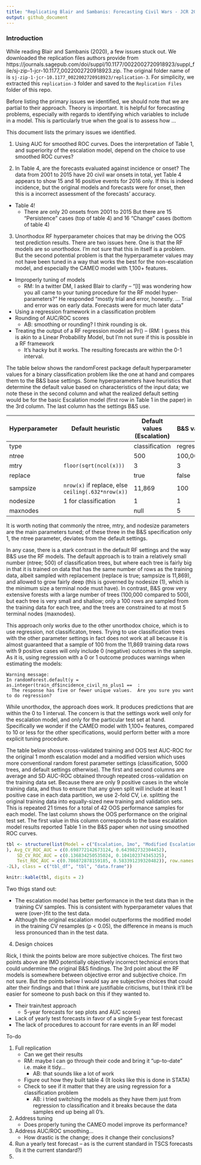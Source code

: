 ```yaml
---
title: "Replicating Blair and Sambanis: Forecasting Civil Wars - JCR 2020"
output: github_document
---
```



### Introduction

While reading Blair and Sambanis (2020), a few issues stuck out. We downloaded the replication files authors provide from https://journals.sagepub.com/doi/suppl/10.1177/0022002720918923/suppl_file/sj-zip-1-jcr-10.1177_0022002720918923.zip. The original folder name of is `sj-zip-1-jcr-10.1177_0022002720918923/replication-3`. For simplicity, we extracted this `replication-3` folder and saved to the `Replication Files` folder of this repo.  

Before listing the primary issues we identified, we should note that we are partial to their approach. Theory is important. It is helpful for forecasting problems, especially with regards to identifying which variables to include in a model. This is particularly true when the goal is to assess how ... 


This document lists the primary issues we identified. 

1. Using AUC for smoothed ROC curves. Does the interpretation of Table 1, and superiority of the escalation model, depend on the choice to use smoothed ROC curves?

2. In Table 4, are the forecasts evaluated against incidence or onset? The data from 2001 to 2015 have 20 civil war onsets in total, yet Table 4 appears to show 15 and 16 positive events for 2016 only. If this is indeed incidence, but the original models and forecasts were for onset, then this is a incorrect assessment of the forecasts' accuracy. 

- Table 4! 
  - There are only 20 onsets from 2001 to 2015 But there are 15 "Persistence" cases (top of table 4) and 16 "Change" cases (bottom of table 4)

3. Unorthodox RF hyperparameter choices that may be driving the OOS test prediction results. There are two issues here. One is that the RF models are so unorthodox. I'm not sure that this in itself is a problem. But the second potential problem is that the hyperparameter values may not have been tuned in a way that works the best for the non-escalation model, and especially the CAMEO model with 1,100+ features. 

- Improperly tuning of models
  - RM: In a twitter DM, I asked Blair to clarify -- "[I] was wondering how you all came to your tuning procedure for the RF model hyper-parameters?" He responded "mostly trial and error, honestly. ... Trial and error was on early data. Forecasts were for much later data"
- Using a regression framework in a classification problem
- Rounding of AUC/ROC scores
    + AB: smoothing or rounding? I think rounding is ok. 
- Treating the output of a RF regression model as Pr() -- (RM: I guess this is akin to a Linear Probability Model, but I'm not sure if this is possible in a RF framework
    + It's hacky but it works. The resulting forecasts are within the 0-1 interval.

The table below shows the randomForest package default hyperparameter values for a binary classification problem like the one at hand and compares them to the B&S base settings. Some hyperparameters have heuristics that determine the default value based on characteristics of the input data; we note these in the second column and what the realized default setting would be for the basic Escalation model (first row in Table 1 in the paper) in the 3rd column. The last column has the settings B&S use. 

|Hyperparameter|Default heuristic|Default values (Escalation)|B&S value|
|--------------|-----------------|--------------------------|---------|
|type          |                 | classification           | regression|
|ntree         |                 | 500                      | 100,000 |
|mtry          |`floor(sqrt(ncol(x)))`|3|3|
|replace       |                 | true | false |
|sampsize | `nrow(x)` if replace, else `ceiling(.632*nrow(x))` | 11,869 | 100 |
|nodesize | 1 for classification | 1 | 1 |
|maxnodes | | null | 5 |

It is worth noting that commonly the ntree, mtry, and nodesize parameters are the main parameters tuned; of these three in the B&S specification only 1, the ntree parameter, deviates from the default settings. 

In any case, there is a stark contrast in the default RF settings and the way B&S use the RF models. The default approach is to train a relatively small number (ntree; 500) of classification trees, but where each tree is fairly big in that it is trained on data that has the same number of rows as the training data, albeit sampled with replacement (replace is true; sampsize is 11,869), and allowed to grow fairly deep (this is governed by nodesize (1), which is the minimum size a terminal node must have). In contrast, B&S grow very extensive forests with a large number of trees (100,000 compared to 500), but each tree is very small and shallow; only a 100 rows are sampled from the training data for each tree, and the trees are constrained to at most 5 terminal nodes (maxnodes). 

This approach only works due to the other unorthodox choice, which is to use regression, not classificaton, trees. Trying to use classification trees with the other parameter settings in fact does not work at all because it is almost guaranteed that a sample of 100 from the 11,869 training data rows with 9 positive cases will only include 0 (negative) outcomes in the sample. As it is, using regression with a 0 or 1 outcome produces warnings when estimating the models: 

```
Warning message:
In randomForest.default(y = as.integer(train_df$incidence_civil_ns_plus1 ==  :
  The response has five or fewer unique values.  Are you sure you want to do regression?
```

While unorthodox, the approach does work. It produces predictions that are within the 0 to 1 interval. The concern is that the settings work well only for the escalation model, and only for the particular test set at hand. Specifically we wonder if the CAMEO model with 1,100+ features, compared to 10 or less for the other specifications, would perform better with a more explicit tuning procedure. 

The table below shows cross-validated training and OOS test AUC-ROC for the original 1 month escalation model and a modified version which uses more conventional random forest parameter settings (classification, 5000 trees, and default settings otherwise). The first and second columns are average and SD AUC-ROC obtained through repeated cross-validation on the training data set. Because there are only 9 positive cases in the whole training data, and thus to ensure that any given split will include at least 1 positive case in each data partition, we use 2-fold CV, i.e. splitting the original training data into equally-sized new training and validation sets. This is repeated 21 times for a total of 42 OOS performance samples for each model. The last column shows the OOS performance on the original test set. The first value in this column corresponds to the base escalation model results reported Table 1 in the B&S paper when *not* using smoothed ROC curves. 

```r
tbl <- structure(list(Model = c("Escalation, 1mo", "Modified Escalation, 1mo"
), Avg_CV_ROC_AUC = c(0.698772142673124, 0.643982732304452), 
    SD_CV_ROC_AUC = c(0.136834250535024, 0.104102374345325), 
    Test_ROC_AUC = c(0.786872878159185, 0.583391239320482)), row.names = c(NA, 
-2L), class = c("tbl_df", "tbl", "data.frame"))

knitr::kable(tbl, digits = 2)
```

Two thigs stand out:

- The escalation model has better performance in the test data than in the training CV samples. This is consistent with hyperparameter values that were (over-)fit to the test data. 
- Although the original escalation model outperforms the modified model in the training CV resamples (p < 0.05), the difference in means is much less pronounced than in the test data. 

4. Design choices

Rick, I think the points below are more subjective choices. The first two points above are IMO potentially objectively incorrect technical errors that could undermine the original B&S findings. The 3rd point about the RF models is somewhere between objective error and subjective choice. I'm not sure. But the points below I would say are subjective choices that could alter their findings and that I think are justifiable criticisms, but I think it'll be easier for someone to push back on this if they wanted to. 

- Their train/test approach 
  - 5-year forecasts for sep plots and AUC scores)
- Lack of yearly test forecasts in favor of a single 5-year test forecast
- The lack of procedures to account for rare events in an RF model

To-do

1. Full replication
    - Can we get their results
    - RM: maybe I can go through their code and bring it "up-to-date" i.e. make it tidy... 
        + AB: that sounds like a lot of work
    - Figure out how they built table 4 (It looks like this is done in STATA)
    - Check to see if it matter that they are using regression for a classification problem
        + AB: i tried switching the models as they have them just from regression to classification and it breaks because the data samples end up being all 0's. 
2. Address tuning 
    - Does properly tuning the CAMEO model improve its performance?
3. Address AUC/ROC smoothing... 
    - How drastic is the change; does it change their conclusions? 
4. Run a yearly test forecast -- as is the current standard in TSCS forecasts (Is it the current standard?) 
5. 
